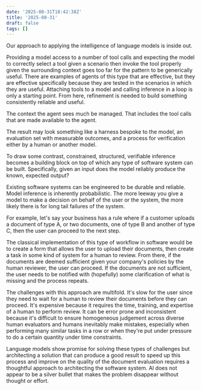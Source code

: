 ```yaml
---
date: '2025-08-31T18:42:38Z'
title: '2025-08-31'
draft: false
tags: []
---
```


Our approach to applying the intelligence of language models is inside out.

Providing a model access to a number of tool calls and expecting the model to correctly select a tool given a scenario then invoke the tool properly given the surrounding context goes too far for the pattern to be generically useful.
There are examples of agents of this type that are effective, but they are effective specifically because they are tested in the scenarios in which they are useful.
Attaching tools to a model and calling inference in a loop is only a starting point.
From here, refinement is needed to build something consistently reliable and useful.

The context the agent sees much be managed.
That includes the tool calls that are made available to the agent.

The result may look something like a harness bespoke to the model, an evaluation set with measurable outcomes, and a process for verification either by a human or another model.

To draw some contrast, constrained, structured, verifiable inference becomes a building block on top of which any type of software system can be built.
Specifically, given an input does the model reliably produce the known, expected output?

Existing software systems can be engineered to be durable and reliable.
Model inference is inherently probabilistic.
The more leeway you give a model to make a decision on behalf of the user or the system, the more likely there is for long tail failures of the system.

For example, let's say your business has a rule where if a customer uploads a document of type A, or two documents, one of type B and another of type C, then the user can proceed to the next step.

The classical implementation of this type of workflow in software would be to create a form that allows the user to upload their documents, then create a task in some kind of system for a human to review.
From there, if the documents are deemed sufficient given your company's policies by the human reviewer, the user can proceed.
If the documents are not sufficient, the user needs to be notified with (hopefully) some clarification of what is missing and the process repeats.

The challenges with this approach are multifold.
It's slow for the user since they need to wait for a human to review their documents before they can proceed.
It's expensive because it requires the time, training, and expertise of a human to perform review.
It can be error prone and inconsistent because it's difficult to ensure homogeneous judgement across diverse human evaluators and humans inevitably make mistakes, especially when performing many similar tasks in a row or when they're put under pressure to do a certain quantity under time constraints.

Language models show promise for solving these types of challenges but architecting a solution that can produce a good result to speed up this process and improve on the quality of the document evaluation requires a thoughtful approach to architecting the software system.
AI does not appear to be a silver bullet that makes the problem disappear without thought or effort.
